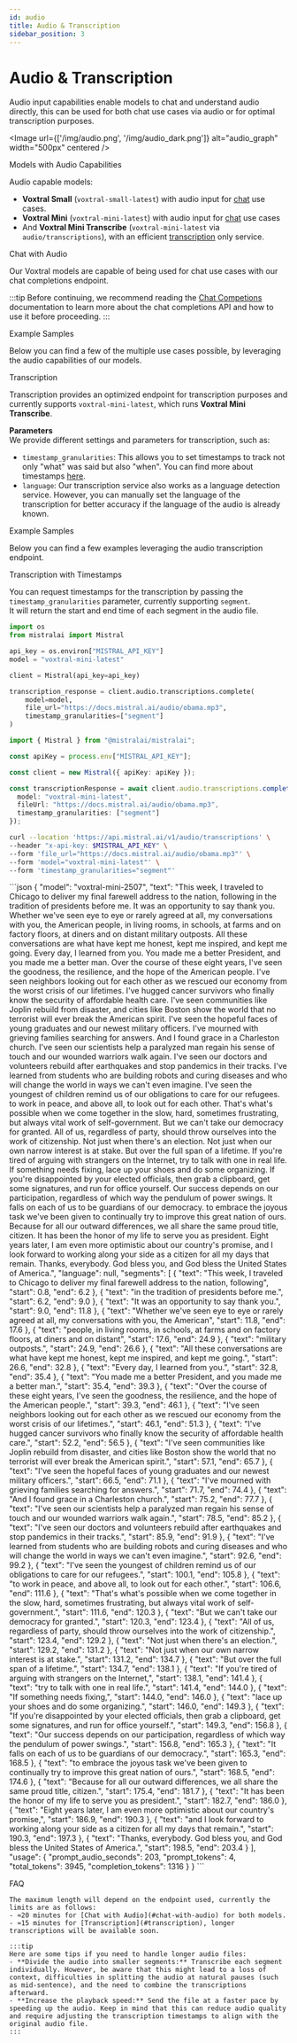 ```yaml
---
id: audio
title: Audio & Transcription
sidebar_position: 3
---
```






# Audio & Transcription

Audio input capabilities enable models to chat and understand audio directly, this can be used for both chat use cases via audio or for optimal transcription purposes.

<Image
  url={['/img/audio.png', '/img/audio_dark.png']}
  alt="audio_graph"
  width="500px"
  centered
/>

<SectionTab sectionId="models-with-audio-capabilities">Models with Audio Capabilities</SectionTab>

Audio capable models:
- **Voxtral Small** (`voxtral-small-latest`) with audio input for [chat](#chat-with-audio) use cases.
- **Voxtral Mini** (`voxtral-mini-latest`) with audio input for [chat](#chat-with-audio) use cases
- And **Voxtral Mini Transcribe** (`voxtral-mini-latest` via `audio/transcriptions`), with an efficient [transcription](#transcription) only service.

<SectionTab sectionId="models">Chat with Audio</SectionTab>

Our Voxtral models are capable of being used for chat use cases with our chat completions endpoint.

:::tip
Before continuing, we recommend reading the [Chat Competions](completion) documentation to learn more about the chat completions API and how to use it before proceeding.
:::

<ExplorerTabs>
  <ExplorerTab value="passing-an-audio-file" label="Passing an Audio File in Base64">
    <PassingAudioFileTab/>
  </ExplorerTab>
  <ExplorerTab value="passing-an-audio-url" label="Passing an Audio URL">
    <PassingAudioURLTab/>
  </ExplorerTab>
  <ExplorerTab value="passing-an-uploaded-audio-file" label="Passing an Uploaded Audio File">
    <PassingUploadedAudioFileTab/>
  </ExplorerTab>
</ExplorerTabs>

<SectionTab variant="secondary" sectionId="example-samples">Example Samples</SectionTab>

Below you can find a few of the multiple use cases possible, by leveraging the audio capabilities of our models.

<ExplorerTabs mode="close">
  <ExplorerTab value="chat" label="Chat">
    <ChatTab/>
  </ExplorerTab>
  <ExplorerTab value="music" label="Music">
    <MusicTab/>
  </ExplorerTab>
  <ExplorerTab value="compare-speakers" label="Compare Speakers">
    <CompareSpeakersTab/>
  </ExplorerTab>
</ExplorerTabs>

<SectionTab sectionId="transcription">Transcription</SectionTab>

Transcription provides an optimized endpoint for transcription purposes and currently supports `voxtral-mini-latest`, which runs **Voxtral Mini Transcribe**.

**Parameters**  
We provide different settings and parameters for transcription, such as:
- `timestamp_granularities`: This allows you to set timestamps to track not only "what" was said but also "when". You can find more about timestamps [here](#transcription-with-timestamps).
- `language`: Our transcription service also works as a language detection service. However, you can manually set the language of the transcription for better accuracy if the language of the audio is already known.

<ExplorerTabs>
  <ExplorerTab value="passing-an-audio-file" label="Passing an Audio File">
    <PassingTranscriptionAudioFileTab/>
  </ExplorerTab>
  <ExplorerTab value="passing-an-audio-url" label="Passing an Audio URL">
    <PassingTranscriptionAudioURLTab/>
  </ExplorerTab>
  <ExplorerTab value="passing-an-uploaded-audio-file" label="Passing an Uploaded Audio File">
    <PassingTranscriptionUploadedAudioFileTab/>
  </ExplorerTab>
</ExplorerTabs>

<SectionTab variant="secondary" sectionId="example-samples">Example Samples</SectionTab>

Below you can find a few examples leveraging the audio transcription endpoint.

<ExplorerTabs mode="close">
  <ExplorerTab value="obama" label="Obama">
    <ObamaTab/>
  </ExplorerTab>
</ExplorerTabs>

<SectionTab variant="secondary" sectionId="transcription-with-timestamps">Transcription with Timestamps</SectionTab>

You can request timestamps for the transcription by passing the `timestamp_granularities` parameter, currently supporting `segment`.  
It will return the start and end time of each segment in the audio file.

<Tabs groupId="code">
  <TabItem value="python" label="python">

```python
import os
from mistralai import Mistral

api_key = os.environ["MISTRAL_API_KEY"]
model = "voxtral-mini-latest"

client = Mistral(api_key=api_key)

transcription_response = client.audio.transcriptions.complete(
    model=model,
    file_url="https://docs.mistral.ai/audio/obama.mp3",
    timestamp_granularities=["segment"]
)
```
  </TabItem>
  <TabItem value="typescript" label="typescript">

```typescript
import { Mistral } from "@mistralai/mistralai";

const apiKey = process.env["MISTRAL_API_KEY"];

const client = new Mistral({ apiKey: apiKey });

const transcriptionResponse = await client.audio.transcriptions.complete({
  model: "voxtral-mini-latest",
  fileUrl: "https://docs.mistral.ai/audio/obama.mp3",
  timestamp_granularities: ["segment"]
});
```

  </TabItem>
  <TabItem value="curl" label="curl" default>

```bash
curl --location 'https://api.mistral.ai/v1/audio/transcriptions' \
--header "x-api-key: $MISTRAL_API_KEY" \
--form 'file_url="https://docs.mistral.ai/audio/obama.mp3"' \
--form 'model="voxtral-mini-latest"' \
--form 'timestamp_granularities="segment"'
```
  </TabItem>
  <TabItem value="output" label="output">
```json
{
  "model": "voxtral-mini-2507",
  "text": "This week, I traveled to Chicago to deliver my final farewell address to the nation, following in the tradition of presidents before me. It was an opportunity to say thank you. Whether we've seen eye to eye or rarely agreed at all, my conversations with you, the American people, in living rooms, in schools, at farms and on factory floors, at diners and on distant military outposts. All these conversations are what have kept me honest, kept me inspired, and kept me going. Every day, I learned from you. You made me a better President, and you made me a better man. Over the course of these eight years, I've seen the goodness, the resilience, and the hope of the American people. I've seen neighbors looking out for each other as we rescued our economy from the worst crisis of our lifetimes. I've hugged cancer survivors who finally know the security of affordable health care. I've seen communities like Joplin rebuild from disaster, and cities like Boston show the world that no terrorist will ever break the American spirit. I've seen the hopeful faces of young graduates and our newest military officers. I've mourned with grieving families searching for answers. And I found grace in a Charleston church. I've seen our scientists help a paralyzed man regain his sense of touch and our wounded warriors walk again. I've seen our doctors and volunteers rebuild after earthquakes and stop pandemics in their tracks. I've learned from students who are building robots and curing diseases and who will change the world in ways we can't even imagine. I've seen the youngest of children remind us of our obligations to care for our refugees. to work in peace, and above all, to look out for each other. That's what's possible when we come together in the slow, hard, sometimes frustrating, but always vital work of self-government. But we can't take our democracy for granted. All of us, regardless of party, should throw ourselves into the work of citizenship. Not just when there's an election. Not just when our own narrow interest is at stake. But over the full span of a lifetime. If you're tired of arguing with strangers on the Internet, try to talk with one in real life. If something needs fixing, lace up your shoes and do some organizing. If you're disappointed by your elected officials, then grab a clipboard, get some signatures, and run for office yourself. Our success depends on our participation, regardless of which way the pendulum of power swings. It falls on each of us to be guardians of our democracy. to embrace the joyous task we've been given to continually try to improve this great nation of ours. Because for all our outward differences, we all share the same proud title, citizen. It has been the honor of my life to serve you as president. Eight years later, I am even more optimistic about our country's promise, and I look forward to working along your side as a citizen for all my days that remain. Thanks, everybody. God bless you, and God bless the United States of America.",
  "language": null,
  "segments": [
    {
      "text": "This week, I traveled to Chicago to deliver my final farewell address to the nation, following",
      "start": 0.8,
      "end": 6.2
    },
    {
      "text": "in the tradition of presidents before me.",
      "start": 6.2,
      "end": 9.0
    },
    {
      "text": "It was an opportunity to say thank you.",
      "start": 9.0,
      "end": 11.8
    },
    {
      "text": "Whether we've seen eye to eye or rarely agreed at all, my conversations with you, the American",
      "start": 11.8,
      "end": 17.6
    },
    {
      "text": "people, in living rooms, in schools, at farms and on factory floors, at diners and on distant",
      "start": 17.6,
      "end": 24.9
    },
    {
      "text": "military outposts.",
      "start": 24.9,
      "end": 26.6
    },
    {
      "text": "All these conversations are what have kept me honest, kept me inspired, and kept me going.",
      "start": 26.6,
      "end": 32.8
    },
    {
      "text": "Every day, I learned from you.",
      "start": 32.8,
      "end": 35.4
    },
    {
      "text": "You made me a better President, and you made me a better man.",
      "start": 35.4,
      "end": 39.3
    },
    {
      "text": "Over the course of these eight years, I've seen the goodness, the resilience, and the hope of the American people.",
      "start": 39.3,
      "end": 46.1
    },
    {
      "text": "I've seen neighbors looking out for each other as we rescued our economy from the worst crisis of our lifetimes.",
      "start": 46.1,
      "end": 51.3
    },
    {
      "text": "I've hugged cancer survivors who finally know the security of affordable health care.",
      "start": 52.2,
      "end": 56.5
    },
    {
      "text": "I've seen communities like Joplin rebuild from disaster, and cities like Boston show the world that no terrorist will ever break the American spirit.",
      "start": 57.1,
      "end": 65.7
    },
    {
      "text": "I've seen the hopeful faces of young graduates and our newest military officers.",
      "start": 66.5,
      "end": 71.1
    },
    {
      "text": "I've mourned with grieving families searching for answers.",
      "start": 71.7,
      "end": 74.4
    },
    {
      "text": "And I found grace in a Charleston church.",
      "start": 75.2,
      "end": 77.7
    },
    {
      "text": "I've seen our scientists help a paralyzed man regain his sense of touch and our wounded warriors walk again.",
      "start": 78.5,
      "end": 85.2
    },
    {
      "text": "I've seen our doctors and volunteers rebuild after earthquakes and stop pandemics in their tracks.",
      "start": 85.9,
      "end": 91.9
    },
    {
      "text": "I've learned from students who are building robots and curing diseases and who will change the world in ways we can't even imagine.",
      "start": 92.6,
      "end": 99.2
    },
    {
      "text": "I've seen the youngest of children remind us of our obligations to care for our refugees.",
      "start": 100.1,
      "end": 105.8
    },
    {
      "text": "to work in peace, and above all, to look out for each other.",
      "start": 106.6,
      "end": 111.6
    },
    {
      "text": "That's what's possible when we come together in the slow, hard, sometimes frustrating, but always vital work of self-government.",
      "start": 111.6,
      "end": 120.3
    },
    {
      "text": "But we can't take our democracy for granted.",
      "start": 120.3,
      "end": 123.4
    },
    {
      "text": "All of us, regardless of party, should throw ourselves into the work of citizenship.",
      "start": 123.4,
      "end": 129.2
    },
    {
      "text": "Not just when there's an election.",
      "start": 129.2,
      "end": 131.2
    },
    {
      "text": "Not just when our own narrow interest is at stake.",
      "start": 131.2,
      "end": 134.7
    },
    {
      "text": "But over the full span of a lifetime.",
      "start": 134.7,
      "end": 138.1
    },
    {
      "text": "If you're tired of arguing with strangers on the Internet,",
      "start": 138.1,
      "end": 141.4
    },
    {
      "text": "try to talk with one in real life.",
      "start": 141.4,
      "end": 144.0
    },
    {
      "text": "If something needs fixing,",
      "start": 144.0,
      "end": 146.0
    },
    {
      "text": "lace up your shoes and do some organizing.",
      "start": 146.0,
      "end": 149.3
    },
    {
      "text": "If you're disappointed by your elected officials, then grab a clipboard, get some signatures, and run for office yourself.",
      "start": 149.3,
      "end": 156.8
    },
    {
      "text": "Our success depends on our participation, regardless of which way the pendulum of power swings.",
      "start": 156.8,
      "end": 165.3
    },
    {
      "text": "It falls on each of us to be guardians of our democracy.",
      "start": 165.3,
      "end": 168.5
    },
    {
      "text": "to embrace the joyous task we've been given to continually try to improve this great nation of ours.",
      "start": 168.5,
      "end": 174.6
    },
    {
      "text": "Because for all our outward differences, we all share the same proud title, citizen.",
      "start": 175.4,
      "end": 181.7
    },
    {
      "text": "It has been the honor of my life to serve you as president.",
      "start": 182.7,
      "end": 186.0
    },
    {
      "text": "Eight years later, I am even more optimistic about our country's promise,",
      "start": 186.9,
      "end": 190.3
    },
    {
      "text": "and I look forward to working along your side as a citizen for all my days that remain.",
      "start": 190.3,
      "end": 197.3
    },
    {
      "text": "Thanks, everybody. God bless you, and God bless the United States of America.",
      "start": 198.5,
      "end": 203.4
    }
  ],
  "usage": {
    "prompt_audio_seconds": 203,
    "prompt_tokens": 4,
    "total_tokens": 3945,
    "completion_tokens": 1316
  }
}
```
  </TabItem>
</Tabs>

<SectionTab sectionId="faq">FAQ</SectionTab>

<Faq>
  <FaqItem question="What's the maximum audio length?">

    The maximum length will depend on the endpoint used, currently the limits are as follows:
    - ≈20 minutes for [Chat with Audio](#chat-with-audio) for both models.
    - ≈15 minutes for [Transcription](#transcription), longer transcriptions will be available soon.

    :::tip
    Here are some tips if you need to handle longer audio files:
    - **Divide the audio into smaller segments:** Transcribe each segment individually. However, be aware that this might lead to a loss of context, difficulties in splitting the audio at natural pauses (such as mid-sentence), and the need to combine the transcriptions afterward.
    - **Increase the playback speed:** Send the file at a faster pace by speeding up the audio. Keep in mind that this can reduce audio quality and require adjusting the transcription timestamps to align with the original audio file.
    :::

  </FaqItem>
</Faq>
